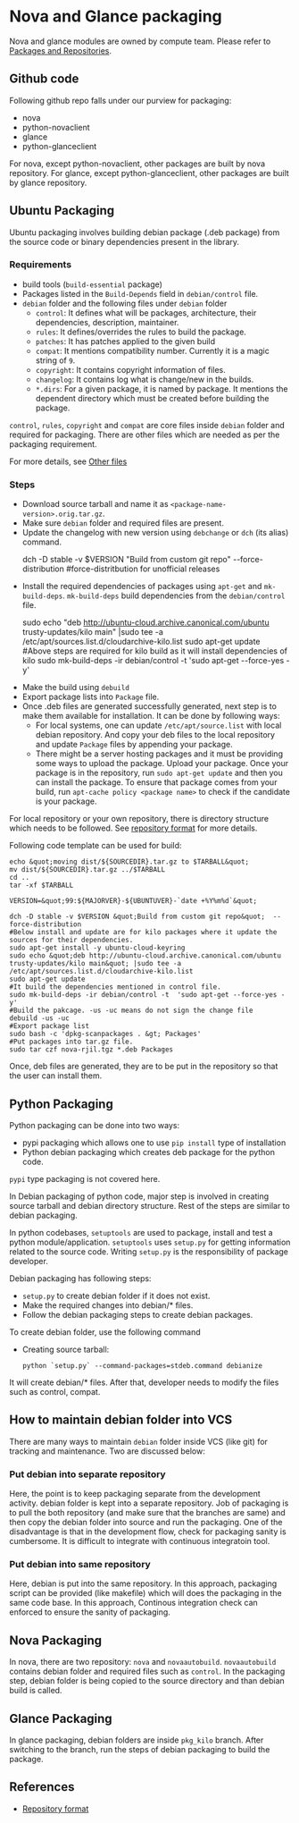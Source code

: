 = Nova and Glance packaging =

Nova and glance modules are owned by compute team. Please refer to [[RepoList|Packages and Repositories]].

== Github code ==

Following github repo falls under our purview for packaging:

* nova
* python-novaclient
* glance
* python-glanceclient

For nova, except python-novaclient, other packages are built by nova repository. For glance, except python-glanceclient, other packages are built by glance repository.

== Ubuntu Packaging ==

Ubuntu packaging involves building debian package (.deb package) from the source code or binary dependencies present in the library.

=== Requirements ===

* build tools (<code>build-essential</code> package)
* Packages listed in the <code>Build-Depends</code> field in <code>debian/control</code> file.
* <code>debian</code> folder and the following files under <code>debian</code> folder
** <code>control</code>: It defines what will be packages, architecture, their dependencies, description, maintainer.
** <code>rules</code>: It defines/overrides the rules to build the package.
** <code>patches</code>: It has patches applied to the given build
** <code>compat</code>: It mentions compatibility number. Currently it is a magic string of <code>9</code>.
** <code>copyright</code>: It contains copyright information of files.
** <code>changelog</code>: It contains log what is change/new in the builds.
** <code>*.dirs</code>: For a given package, it is named by package. It mentions the dependent directory which must be created before building the package.

<code>control</code>, <code>rules</code>, <code>copyright</code> and <code>compat</code> are core files inside <code>debian</code> folder and required for packaging. There are other files which are needed as per the packaging requirement.

For more details, see [https://www.debian.org/doc/manuals/maint-guide/dother.en.html Other files]

=== Steps ===

<ul>
<li>Download source tarball and name it as <code>&lt;package-name-version&gt;.orig.tar.gz</code>.</li>
<li>Make sure <code>debian</code> folder and required files are present.</li>
<li><p>Update the changelog with new version using <code>debchange</code> or <code>dch</code> (its alias) command.</p>
dch -D stable -v $VERSION &quot;Build from custom git repo&quot; --force-distribution #force-distritbution for unofficial releases</li>
<li><p>Install the required dependencies of packages using <code>apt-get</code> and <code>mk-build-deps</code>. <code>mk-build-deps</code> build dependencies from the <code>debian/control</code> file.</p>
sudo echo &quot;deb http://ubuntu-cloud.archive.canonical.com/ubuntu trusty-updates/kilo main&quot; |sudo tee -a /etc/apt/sources.list.d/cloudarchive-kilo.list sudo apt-get update #Above steps are required for kilo build as it will install dependencies of kilo sudo mk-build-deps -ir debian/control -t 'sudo apt-get --force-yes -y'</li>
<li>Make the build using <code>debuild</code></li>
<li>Export package lists into <code>Package</code> file.</li>
<li>Once .deb files are generated successfully generated, next step is to make them available for installation. It can be done by following ways:
<ul>
<li>For local systems, one can update <code>/etc/apt/source.list</code> with local debian repository. And copy your deb files to the local repository and update <code>Package</code> files by appending your package.</li>
<li>There might be a server hosting packages and it must be providing some ways to upload the package. Upload your package. Once your package is in the repository, run <code>sudo apt-get update</code> and then you can install the package. To ensure that package comes from your build, run <code>apt-cache policy &lt;package name&gt;</code> to check if the candidate is your package.</li></ul>
</li></ul>

For local repository or your own repository, there is directory structure which needs to be followed. See [https://wiki.debian.org/RepositoryFormat repository format] for more details.

Following code template can be used for build:

<pre>echo &quot;moving dist/${SOURCEDIR}.tar.gz to $TARBALL&quot;
mv dist/${SOURCEDIR}.tar.gz ../$TARBALL
cd ..
tar -xf $TARBALL

VERSION=&quot;99:${MAJORVER}-${UBUNTUVER}-`date +%Y%m%d`&quot;

dch -D stable -v $VERSION &quot;Build from custom git repo&quot;  --force-distribution
#Below install and update are for kilo packages where it update the sources for their dependencies.
sudo apt-get install -y ubuntu-cloud-keyring
sudo echo &quot;deb http://ubuntu-cloud.archive.canonical.com/ubuntu trusty-updates/kilo main&quot; |sudo tee -a /etc/apt/sources.list.d/cloudarchive-kilo.list
sudo apt-get update
#It build the dependencies mentioned in control file.
sudo mk-build-deps -ir debian/control -t  'sudo apt-get --force-yes -y'
#Build the pakcage. -us -uc means do not sign the change file
debuild -us -uc
#Export package list
sudo bash -c 'dpkg-scanpackages . &gt; Packages'
#Put packages into tar.gz file.
sudo tar czf nova-rjil.tgz *.deb Packages</pre>
Once, deb files are generated, they are to be put in the repository so that the user can install them.

== Python Packaging ==

Python packaging can be done into two ways:

* pypi packaging which allows one to use <code>pip install</code> type of installation
* Python debian packaging which creates deb package for the python code.

<code>pypi</code> type packaging is not covered here.

In Debian packaging of python code, major step is involved in creating source tarball and debian directory structure. Rest of the steps are similar to debian packaging.

In python codebases, <code>setuptools</code> are used to package, install and test a python module/application. <code>setuptools</code> uses <code>setup.py</code> for getting information related to the source code. Writing <code>setup.py</code> is the responsibility of package developer.

Debian packaging has following steps:

* <code>setup.py</code> to create debian folder if it does not exist.
* Make the required changes into debian/* files.
* Follow the debian packaging steps to create debian packages.

To create debian folder, use the following command

<ul>
<li><p>Creating source tarball:</p>
<pre>python `setup.py` --command-packages=stdeb.command debianize</pre></li></ul>

It will create debian/* files. After that, developer needs to modify the files such as control, compat.

== How to maintain debian folder into VCS ==

There are many ways to maintain <code>debian</code> folder inside VCS (like git) for tracking and maintenance. Two are discussed below:

=== Put debian into separate repository ===

Here, the point is to keep packaging separate from the development activity. debian folder is kept into a separate repository. Job of packaging is to pull the both repository (and make sure that the branches are same) and then copy the debian folder into source and run the packaging. One of the disadvantage is that in the development flow, check for packaging sanity is cumbersome. It is difficult to integrate with continuous integratoin tool.

=== Put debian into same repository ===

Here, debian is put into the same repository. In this approach, packaging script can be provided (like makefile) which will does the packaging in the same code base. In this approach, Continous integration check can enforced to ensure the sanity of packaging.

== Nova Packaging ==

In nova, there are two repository: <code>nova</code> and <code>novaautobuild</code>. <code>novaautobuild</code> contains debian folder and required files such as <code>control</code>. In the packaging step, debian folder is being copied to the source directory and than debian build is called.

== Glance Packaging ==

In glance packaging, debian folders are inside <code>pkg_kilo</code> branch. After switching to the branch, run the steps of debian packaging to build the package.

== References ==

* [https://wiki.debian.org/RepositoryFormat Repository format]

